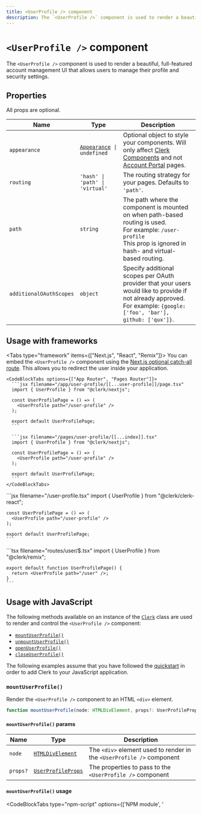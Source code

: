 ```yaml
---
title: <UserProfile /> component
description: The `<UserProfile />` component is used to render a beautiful, full-featured account management UI that allows users to manage their profile and security settings.
---
```


# `<UserProfile />` component

<Images
  width={976}
  height={762}
  src="/docs/images/ui-components/component-user_profile.svg"
  alt="UserProfile example"
/>

The `<UserProfile />` component is used to render a beautiful, full-featured account management UI that allows users to manage their profile and security settings.

## Properties

All props are optional.

| Name | Type | Description |
| --- | --- | --- |
| `appearance` | <code>[Appearance](/docs/components/customization/overview) \| undefined</code> | Optional object to style your components. Will only affect [Clerk Components](/docs/components/overview) and not [Account Portal](/docs/account-portal/overview) pages. |
| `routing` | `'hash' \| 'path' \| 'virtual'` | The routing strategy for your pages. Defaults to `'path'`. |
| `path` | `string` | The path where the component is mounted on when path-based routing is used.<br />For example: `/user-profile`<br />This prop is ignored in hash- and virtual-based routing.|
| `additionalOAuthScopes` | `object` | Specify additional scopes per OAuth provider that your users would like to provide if not already approved. <br />For example: `{google: ['foo', 'bar'], github: ['qux']}`. |

## Usage with frameworks

<Tabs type="framework" items={["Next.js", "React", "Remix"]}>
  <Tab>
    You can embed the `<UserProfile />` component using the [Next.js optional catch-all route](https://nextjs.org/docs/pages/building-your-application/routing/dynamic-routes#optional-catch-all-routes). This allows you to redirect the user inside your application.

    <CodeBlockTabs options={["App Router", "Pages Router"]}>
      ```jsx filename="/app/user-profile/[[...user-profile]]/page.tsx"
      import { UserProfile } from "@clerk/nextjs";

      const UserProfilePage = () => (
        <UserProfile path="/user-profile" />
      );

      export default UserProfilePage;
      ```

      ```jsx filename="/pages/user-profile/[[...index]].tsx"
      import { UserProfile } from "@clerk/nextjs";

      const UserProfilePage = () => (
        <UserProfile path="/user-profile" />
      );

      export default UserProfilePage;
      ```
    </CodeBlockTabs>
  </Tab>

  <Tab>
    ```jsx filename="/user-profile.tsx"
    import { UserProfile } from "@clerk/clerk-react";

    const UserProfilePage = () => (
      <UserProfile path="/user-profile" />
    );

    export default UserProfilePage;
    ```
  </Tab>

  <Tab>
    ```tsx filename="routes/user/$.tsx"
    import { UserProfile } from "@clerk/remix";

    export default function UserProfilePage() {
      return <UserProfile path="/user" />;
    }
    ```
  </Tab>
</Tabs>

## Usage with JavaScript

The following methods available on an instance of the [`Clerk`](/docs/references/javascript/clerk/clerk) class are used to render and control the `<UserProfile />` component:

- [`mountUserProfile()`](#mount-user-profile)
- [`unmountUserProfile()`](#unmount-user-profile)
- [`openUserProfile()`](#open-user-profile)
- [`closeUserProfile()`](#close-user-profile)

The following examples assume that you have followed the [quickstart](/docs/quickstarts/javascript) in order to add Clerk to your JavaScript application.

### `mountUserProfile()`

Render the `<UserProfile />` component to an HTML `<div>` element.

```typescript
function mountUserProfile(node: HTMLDivElement, props?: UserProfileProps): void;
```

#### `mountUserProfile()` params

| Name | Type | Description |
| --- | --- | --- |
| `node` | [`HTMLDivElement`](https://developer.mozilla.org/en-US/docs/Web/API/HTMLDivElement) | The `<div>` element used to render in the `<UserProfile />` component |
| `props?` | [`UserProfileProps`](#properties) | The properties to pass to the `<UserProfile />` component |

#### `mountUserProfile()` usage

<InjectKeys>

<CodeBlockTabs type="npm-script" options={['NPM module', '<script>']}>
  ```js filename="main.js" {14}
  import Clerk from '@clerk/clerk-js';

  // Initialize Clerk with your Clerk publishable key
  const clerk = new Clerk('{{pub_key}}');
  await clerk.load();

  document.getElementById("app").innerHTML = `
    <div id="user-profile"></div>
  `;

  const userProfileDiv =
    document.getElementById("user-profile");

  clerk.mountUserProfile(userProfileDiv);
  ```

  ```html filename="index.html" {11}
  <!-- Add a <div id="user-profile"> element to your HTML -->
  <div id="user-profile"></div>

  <script>
    window.addEventListener("load", async function () {
      await Clerk.load();

      const userProfileDiv =
        document.getElementById('user-profile');

      Clerk.mountUserProfile(userProfileDiv);
    });
  </script>
  ```
</CodeBlockTabs>

</InjectKeys>

### `unmountUserProfile()`

Unmount and run cleanup on an existing `<UserProfile />` component instance.

```typescript
function unmountUserProfile(node: HTMLDivElement): void;
```

#### `unmountUserProfile()` params

| Name | Type | Description |
| --- | --- | --- |
| `node` | [`HTMLDivElement`](https://developer.mozilla.org/en-US/docs/Web/API/HTMLDivElement) | The container `<div>` element with a rendered `<UserProfile />` component instance. |

#### `unmountUserProfile()` usage

<InjectKeys>

<CodeBlockTabs type="npm-script" options={['NPM module', '<script>']}>
  ```js filename="main.js" {18}
  import Clerk from '@clerk/clerk-js';

  // Initialize Clerk with your Clerk publishable key
  const clerk = new Clerk('{{pub_key}}');
  await clerk.load();

  document.getElementById('app').innerHTML = `
    <div id="user-profile"></div>
  `

  const userProfileDiv =
    document.getElementById('user-profile');

  clerk.mountUserProfile(userProfileDiv);

  // ...

  clerk.unmountUserProfile(userProfileDiv);
  ```

  ```html filename="index.html" {15}
  <!-- Add a <div id="user-profile"> element to your HTML -->
  <div id="user-profile"></div>

  <script>
    window.addEventListener("load", async function () {
      await Clerk.load();

      const userProfileDiv =
        document.getElementById('user-profile');

      Clerk.mountUserProfile(userProfileDiv);

      // ...

      Clerk.unmountUserProfile(userProfileDiv);
    });
  </script>
  ```
</CodeBlockTabs>

</InjectKeys>

### `openUserProfile()`

Opens the `<UserProfile />` component as an overlay at the root of your HTML `body` element.

```typescript
function openUserProfile(props?: UserProfileProps): void;
```

#### `openUserProfile()` params

| Name | Type | Description |
| --- | --- | --- |
| `props?` | [`UserProfileProps`](#properties) | The properties to pass to the `<UserProfile />` component |

#### `openUserProfile()` usage

<InjectKeys>

<CodeBlockTabs type="npm-script" options={['NPM module', '<script>']}>
  ```js filename="main.js" {14}
  import Clerk from '@clerk/clerk-js';

  // Initialize Clerk with your Clerk publishable key
  const clerk = new Clerk('{{pub_key}}');
  await clerk.load();

  document.getElementById('app').innerHTML = `
    <div id="user-profile"></div>
  `

  const userProfileDiv =
    document.getElementById('user-profile');

  clerk.openUserProfile(userProfileDiv);
  ```

  ```html filename="index.html" {11}
  <!-- Add a <div id="user-profile"> element to your HTML -->
  <div id="user-profile"></div>

  <script>
    window.addEventListener("load", async function () {
      await Clerk.load();

      const userProfileDiv =
        document.getElementById('user-profile');

      Clerk.openUserProfile(userProfileDiv);
    });
  </script>
  ```
</CodeBlockTabs>

</InjectKeys>

### `closeUserProfile()`

Closes the user profile overlay.

```typescript
function closeUserProfile(): void;
```

#### `closeUserProfile()` usage

<InjectKeys>

<CodeBlockTabs type="npm-script" options={['NPM module', '<script>']}>
  ```js filename="main.js" {14}
  import Clerk from '@clerk/clerk-js';

  // Initialize Clerk with your Clerk publishable key
  const clerk = new Clerk('{{pub_key}}');
  await clerk.load();

  document.getElementById('app').innerHTML = `
    <div id="user-profile"></div>
  `

  const userProfileDiv =
    document.getElementById('user-profile');

  clerk.closeUserProfile(userProfileDiv);
  ```

  ```html filename="index.html" {11}
  <!-- Add a <div id="user-profile"> element to your HTML -->
  <div id="user-profile"></div>

  <script>
    window.addEventListener("load", async function () {
      await Clerk.load();

      const userProfileDiv =
        document.getElementById('user-profile');

      Clerk.closeUserProfile(userProfileDiv);
    });
  </script>
  ```
</CodeBlockTabs>

</InjectKeys>

## Customization

To learn about how to customize Clerk components, see the [customization documentation](/docs/components/customization/overview).

In addition, you also can add custom pages and links to the `<UserProfile />` navigation sidebar. For more information, refer to the [Custom Pages documentation](/docs/components/customization/user-profile).
